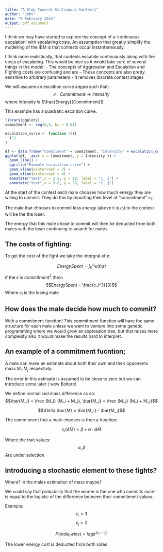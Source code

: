 ```yaml
---
title: "A Step Towards Continuous Contests"
author: "John"
date: "9 February 2016"
output: pdf_document
---
```


I think we may have started to explore the concept of a 'continuous escalation' with escalating costs,
An assumption that greatly simplify the modelling of the IBM is that contests occur instantaneously.

I think more realistically, that contests escalate continuously along with the costs of escalating.
This would be nice as it would take care of several things in the model:
 - The concepts of Aggression and Escalation and Fighting costs are confusing and are 
 - These concepts are also pretty sensitive to arbitrary parameters
 - It removes discrete contest stages

We will assume an escaltion curve $kappa$ such that:
$$\kappa : Commitment \rightarrow Intensity$$
where $Intensity$ is $\frac{Energy}{Commitment}$

This example has a quadratic escaltion curve.

```r
library(ggplot2)
commitment <- seq(0,5, by = 0.01)

escalation_curve <- function (t){
  t^2
}

df <- data.frame("Commitment" = commitment, "Intensity" = escalation_curve(commitment))
ggplot(df,  aes( x = Commitment, y = Intensity )) +
  geom_line() +
  ggtitle("Example escalation curve") +
  geom_vline(xintercept = 3) + 
  geom_vline(xintercept = 4) +
  annotate("text",x = 2.8, y = 10, label = "c_ i") +
  annotate("text",x = 3.8, y = 20, label = "c_ j")
```


At the start of the contest each male chooses how much  energy they are willing to commit.
They do this by reporting their level of "commitment" $c_i$.

The male that chooses to commit less energy (above it is $c_i$) to the contest will be the the loser.

The energy that this male chose to commit will then be deducted from both males with the loser continuing to search for mates


The costs of fighting:
------

To get the cost of the fight we take the intergral of $\kappa$:

$$Energy Spent = \int_0^{c_i}{\kappa(t)}dt$$

if the $\kappa$ is $commitment^2$ the:n
$$EnergySpent = \frac{c_i^3}{3}$$
Where $c_i$ is the losing male


How does the male decide how much to commit? 
-------

With a commitment funciton!
This commitment function will have the same structure for each male unless we want to venture into some genetic programming where we would grow an expression tree, but that raises more complexity also it would make the results hard to interpret.

An example of a commitment fucntion;
-------

A male can make an estimate about both their own and their opponents mass $M_i, M_j$ respectivly.

The error in this estimate is assumed to be close to zero but we can introduce some later ( wew Boltero)

We define normalised mass difference as so:
$$\bar{M_i} = \frac {M_i} {M_i + M_j}, \bar{M_j} = \frac {M_j} {M_i + M_j}$$

$$\Delta \bar{M} = \bar{M_i} - \bar{M_j}$$

The commitment that a male chooses is then a funciton:

$$c_i(\Delta \bar{M}) = \beta + \alpha \cdot \Delta \bar{M} $$

Where the trait values:
$$\alpha , \beta$$
Are under selection.


Introducing a stochastic element to these fights?
------

Where? in the males estimation of mass maybe?

We could say that probability that the winner is the one who commits more is equal to the logistic of the difference between their commitment values..

Example:
$$ c_i = 3 $$
$$ c_j = 2 $$

$$P(male_i wins) = logit^(c_i - c_j)$$ 

The lower energy cost is deducted from both sides

